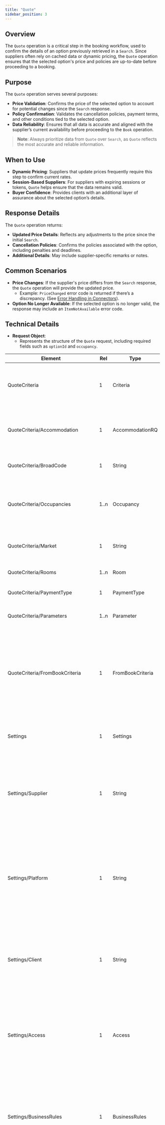 ```yaml
---
title: "Quote"
sidebar_position: 3
---
```


## **Overview**

The `Quote` operation is a critical step in the booking workflow, used to confirm the details of an option previously retrieved in a `Search`. Since suppliers often rely on cached data or dynamic pricing, the `Quote` operation ensures that the selected option's price and policies are up-to-date before proceeding to a booking.

## **Purpose**
The `Quote` operation serves several purposes:
- **Price Validation**: Confirms the price of the selected option to account for potential changes since the `Search` response.
- **Policy Confirmation**: Validates the cancellation policies, payment terms, and other conditions tied to the selected option.
- **Data Reliability**: Ensures that all data is accurate and aligned with the supplier’s current availability before proceeding to the `Book` operation.

> **Note**: Always prioritize data from `Quote` over `Search`, as `Quote` reflects the most accurate and reliable information.

## **When to Use**
- **Dynamic Pricing**: Suppliers that update prices frequently require this step to confirm current rates.
- **Session-Based Suppliers**: For suppliers with expiring sessions or tokens, `Quote` helps ensure that the data remains valid.
- **Buyer Confidence**: Provides clients with an additional layer of assurance about the selected option’s details.

## **Response Details**
The `Quote` operation returns:
- **Updated Price Details**: Reflects any adjustments to the price since the initial `Search`.
- **Cancellation Policies**: Confirms the policies associated with the option, including penalties and deadlines.
- **Additional Details**: May include supplier-specific remarks or notes.

## **Common Scenarios**
- **Price Changes**: If the supplier's price differs from the `Search` response, the `Quote` operation will provide the updated price. 
  - Example: `PriceChanged` error code is returned if there’s a discrepancy. (See [Error Handling in Connectors](../Connector_Framework/Error_Handling_in_Connectors.mdx)).
- **Option No Longer Available**: If the selected option is no longer valid, the response may include an `ItemNotAvailable` error code.

## **Technical Details**
- **Request Object**:
  - Represents the structure of the `Quote` request, including required fields such as `optionId` and `occupancy`.

<!-- TABLE BEGIN Connectors.Pull.Hotel.Domain.Contracts.Quote.Request.QuoteRq -->
| Element | Rel | Type | Optional | Description |
| ------- | --- | ---- | ---------| ----------- |
| QuoteCriteria | 1 | Criteria | No | Criteria for the quote request, such as dates, selected rooms, or other search-related parameters. |
| QuoteCriteria/Accommodation | 1 | AccommodationRQ | No | Accommodation details for the quote request, such as the hotel or rental being evaluated. |
| QuoteCriteria/BroadCode | 1 | String | No | Board code indicating the meal plan for the quote. |
| QuoteCriteria/Occupancies | 1..n | Occupancy | No | Details about the occupancy for the quote request, including rooms, passengers, and their ages. |
| QuoteCriteria/Market | 1 | String | No | The market code associated with the quote request. |
| QuoteCriteria/Rooms | 1..n | Room | No | List of selected rooms for the quote request. |
| QuoteCriteria/PaymentType | 1 | PaymentType | No | Payment type selected for the quote request. |
| QuoteCriteria/Parameters | 1..n | Parameter | Yes | Additional parameters required for the quote. |
| QuoteCriteria/FromBookCriteria | 1 | FromBookCriteria | Yes | Only used in cases where a second quote is required during the booking process. It provides the necessary data to perform a secondary validation. Do not fill it, it's for internal purposes |
| Settings | 1 | Settings | No | Access settings for connecting with the provider during the quote request. |
| Settings/Supplier | 1 | String | No | Identifies the supplier associated with the hotel operation. This is a unique code generated by Travelgate within its system to represent the supplier. |
| Settings/Platform | 1 | String | No | Represents the platform on which the hotel operation is performed. Platforms are collections of suppliers, and the platform code is generated by Travelgate to define the operational context. |
| Settings/Client | 1 | String | No | Represents the client performing the hotel operation. This is a unique client code assigned by Travelgate to identify the client within its system. |
| Settings/Access | 1 | Access | No | Contains access information required for the operation, including API credentials, endpoints, and other connection details specific to the supplier's integration. |
| Settings/BusinessRules | 1 | BusinessRules | Yes | Specifies the business rules to be applied during the operation. These rules define operational constraints and behavior, such as quota limits or prioritization criteria. |
| Settings/Timeout | 1 | String | No | Defines the timeout period for the operation as a string value. This indicates the maximum amount of time to wait for a supplier's response before timing out. The value must be provided in timestamp format (e.g., "00:05:00" for 5 minutes). |
| Settings/IncludeProviderTransactions | 1 | Boolean | No | Indicates whether detailed traces of provider transactions should be included in the operation's response. If enabled, the ProviderAudit field in responses will contain the transaction logs (e.g., requests and responses exchanged with the supplier). |
<!-- TABLE END -->

- **Response Object**:
  - Represents the standardized structure of the `Quote` response, including price, cancellation policies, and other details.


<!-- TABLE BEGIN Connectors.Pull.Hotel.Domain.Contracts.Quote.Response.QuoteRs -->
| Element | Rel | Type | Optional | Description |
| ------- | --- | ---- | ---------| ----------- |
| AuditData | 1 | AuditData | No | Contains the audit data detailing the requests and responses exchanged with the supplier. This field is populated internally by the connector framework. |
| AuditData/Request | 1..n | ProviderAuditRq | No | Collection of audit entries for provider requests. Each entry contains details about a specific request made to the provider. |
| AuditData/Response | 1..n | ProviderAuditRs | No | Collection of audit entries for provider responses. Each entry contains details about a specific response received from the provider. |
| AdviseMessages | 1..n | AdviseMessages | No | Collection of advice messages, including errors or warnings encountered during the quote process. |
| AdviseMessages/Code | 1 | AdviseMessageCode | No | Provides a standardized way to categorize and identify the type of message, such as error, warning, or informational. |
| AdviseMessages/Level | 1 | AdviseMessageLevel | No | Indicates the seriousness of the message, helping consumers prioritize or handle messages appropriately based on their severity. |
| AdviseMessages/Description | 1 | String | No | A human-readable string that provides detailed context. |
| AdviseMessages/CorrelationId | 1 | String | No | Allows tracing and associating the message with specific actions, requests, or operations for better debugging and monitoring. |
| AdviseMessages/External | 1 | External | No | Includes supplementary information that might originate from external systems or providers. |
| Price | 1 | Price | No | Contains the price details for the quoted option. |
| Price/Currency | 1 | Currency | No | The currency of the price, represented in ISO 4217 format (e.g., USD, EUR). |
| Price/Binding | 1 | Boolean | No | Indicates whether the price is binding. |
| Price/Net | 1 | Double | No | The net price paid by the buyer to the seller. This represents the cost without including any commissions or markups. |
| Price/Gross | 1 | Double | No | The gross price, which includes the net price and the buyer's commission. If the net and gross prices are equal, it indicates no commission is applied. |
| Price/NetSpecified | 1 | Boolean | No | Indicates whether the net price is explicitly specified. |
| Price/MinimumSellingPrice | 1 | Double | No | This represents the lowest allowable price at which the buyer can sell the supplier's product to their customers. It ensures compliance with supplier pricing rules. |
| Status | 1 | Enum | No | Indicates the status of the quote. Values can be OK, RQ and Unknown. |
| PaymentType | 1 | Enum | No | Payment types available for the Option. |
| Rooms | 1..n | Room | No | List of rooms included in the quoted option. |
| Rooms/OccupancyRefId | 1 | Unsigned Integer | No | Numeric ID linking this room to its occupancy data in the Occupancy. |
| Rooms/Code | 1 | String | No | Unique code assigned to this room. |
| Rooms/Description | 1 | String | No | Description of the room's features or characteristics. |
| Rooms/RoomPrice | 1 | RoomPrice | No | Pricing information for the room, including total price and currency details. |
| Rooms/Refundable | 1 | Boolean | No | Indicates if the room is refundable based on the cancellation policy. If set to true, the room can be canceled with a refund according to the defined CancelPolicy |
| Rooms/RefundableSpecified | 1 | Boolean | No | Indicates whether the refundable status has been explicitly specified. |
| Rooms/LegacyRoomId | 1 | String | No | Legacy identifier for internal tracking. |
| Rooms/Units | 1 | Unsigned Integer | Yes | Number of units available for this room type. |
| Rooms/RatePlan | 1 | RatePlan | No | Rate plan associated with this room. |
| Rooms/Promotions | 1..n | Promotion | No | Promotions or discounts applicable to this room. |
| Rooms/Remarks | 1..n | Remark | No | Additional remarks or notes about this room. |
| Rooms/Surcharges | 1..n | Subcharge | No | Additional surcharges applied to this room. |
| Rooms/CancelPolicy | 1 | CancelPolicy | No | Cancellation policy specific to this room. |
| Rooms/Beds | 1..n | Bed | No | List of beds available in the room, including types and configurations. |
| Rooms/Amenities | 1..n | Amenity | No | Amenities included with this room, such as Wi-Fi or parking. |
| Rooms/UnitsSpecified | 1 | Boolean | No | Indicates whether the number of units has been explicitly specified. |
| Rooms/Features | 1..n | Feature | No | Features or custom attributes of the room, used for specific integrations. |
| CancelPolicy | 1 | CancelPolicy | No | Cancellation policy applicable to the quoted option. |
| CancelPolicy/Refundable | 1 | Boolean | No | Indicates whether the booking is refundable. |
| CancelPolicy/CancelPenalties | 1..n | CancelPenalty | No | A collection of penalties that apply if the booking is canceled. |
| CancelPolicy/CancelPolicyDescription | 1 | String | No | Provides additional details or a textual summary of the cancellation policy. |
| Surcharges | 1..n | Surcharge | No | Collection of surcharges applied to the quoted option. |
| Surcharges/ChargeType | 1 | ChargeType | No | Specifies whether the surcharge is included in the room rate or must be paid separately at the property. |
| Surcharges/Mandatory | 1 | Boolean | No | Indicates whether this surcharge is mandatory. Mandatory surcharges, such as government taxes, must always be paid, while optional surcharges may depend on the guest's preferences. |
| Surcharges/Description | 1 | String | No | Provides a description of the surcharge, giving context about the type of cost it represents. |
| Surcharges/Price | 1 | Price | No | Represents the price of this surcharge, including the amount and currency. |
| Surcharges/Code | 1 | String | No | An optional code that uniquely identifies this surcharge for internal or external reference. |
| Remarks | 1..n | Remark | No | Additional remarks associated with the quote. |
| Remarks/RemarkType | 1 | Remark | No | This specifies the nature or purpose of the remark. |
| Remarks/Text | 1 | Remark | No | The text content of the remark, providing details or additional notes. |
| PaymentInfo | 1 | PaymentInfo | No |Payment information for the quoted option, such as accepted credit card types. |
| PaymentInfo/AcceptedCreditCards | 1..n | CreditCardType | No | A collection of accepted credit card types. This is required when the payment type requires a credit card. |
| Parameters | 1..n | Parameter | No | Parameters associated with the quoted option for transferring data between operations. |
| Parameters/Key | 1 | Integer | No | Identifies the parameter with a numeric key. |
| Parameters/Value | 1 | String | No | Defines the value associated with the parameter. |
| Parameters/ParameterType | 1 | ParameterType | No | Specifies the type of the parameter, whether it is internal or supplier-related. |
| Parameters/Immutable | 1 | Boolean | No | Indicates whether the parameter remains constant throughout operations. |
| Parameters/RoomId | 1 | Unsigned Integer | Yes | Associates the parameter with a specific room, identified by its ID. |
| AddOns | 1..n | Dictionary | No | Additional information provided by the supplier for the quoted option. |
<!-- TABLE END -->

---
